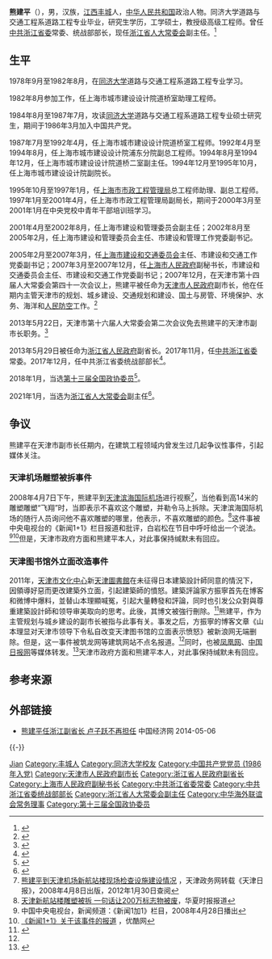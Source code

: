 {{Infobox_officeholder
| name = <span style="font-size:larger;">熊建平</span>
| image name =
| width = 
| now = <span style="color: blue;">[[上海市人民政府|上海市人民政府]]副秘书长</span>
| period = 2007年3月－2007年12月
| now2 = <span style="color: blue;">[[天津市人民政府|天津市人民政府]]副市长</span>
| period2 = 2007年12月－2013年5月
| now3 = <span style="color: blue;">[[浙江省人民政府|浙江省人民政府]]副省长</span>
| period3 = 2013年5月－2017年12月
| Sex = 男
| different name =
| party = {{CPC}}
| Native place = [[中國|中國]][[江西|江西]][[丰城|丰城]]
| date of birth = {{Birth year and age|1960|8}}
| place of birth = [[江西省|江西省]][[丰城县|丰城县]]
| date of death = 
| place of death = 
| spouse = 
| relatives = 
| educate = [[同济大学|同济大学]]道路与交通工程系道路工程专业研究生
| past = 
| work =
}}

'''熊建平'''（{{bd|1960年|8月|catIdx=X熊}}），男，汉族，[[江西|江西]][[丰城|丰城]]人，[[中华人民共和国|中华人民共和国]]政治人物。同济大学道路与交通工程系道路工程专业毕业，研究生学历，工学硕士，教授级高级工程师。曾任[[中共浙江省委|中共浙江省委]]常委、统战部部长，现任[[浙江省人大常委会|浙江省人大常委会]]副主任。<ref>{{cite web |title=熊建平 简历 |url=https://ldzl.people.com.cn/dfzlk/front/personPage6032.htm |publisher=人民网 |archive-url=https://web.archive.org/web/20220310040037/https://ldzl.people.com.cn/dfzlk/front/personPage6032.htm |archive-date=2022-03-10 |dead-url=no}}</ref>

== 生平 ==
1978年9月至1982年8月，在[[同济大学|同济大学]]道路与交通工程系道路工程专业学习。

1982年8月参加工作，任上海市城市建设设计院道桥室助理工程师。

1984年8月至1987年7月，攻读[[同济大学|同济大学]]道路与交通工程系道路工程专业硕士研究生，期间于1986年3月加入中国共产党。

1987年7月至1992年4月，任上海市城市建设设计院道桥室工程师。1992年4月至1994年8月，任上海市城市建设设计院浦东分院副总工程师。1994年8月至1994年12月，任上海市城市建设设计院道桥二室副主任。1994年12月至1995年10月，任上海市城市建设设计院副院长。

1995年10月至1997年1月，任[[上海市市政工程管理局|上海市市政工程管理局]]总工程师助理、副总工程师。1997年1月至2001年4月，任上海市市政工程管理局副局长，期间于2000年3月至2001年1月在中央党校中青年干部培训班学习。

2001年4月至2002年8月，任上海市建设和管理委员会副主任；2002年8月至2005年2月，任上海市建设和管理委员会主任、市建设和管理工作党委副书记。

2005年2月至2007年3月，任[[上海市建设和交通委员会|上海市建设和交通委员会]]主任、市建设和交通工作党委副书记；2007年3月至2007年12月，任[[上海市人民政府|上海市人民政府]]副秘书长，市建设和交通委员会主任、市建设和交通工作党委副书记；2007年12月，在天津市第十四届人大常委会第四十一次会议上，熊建平被任命为[[天津市人民政府|天津市人民政府]]副市长，他在任期内主管天津市的规划、城乡建设、交通规划和建设、国土与房管、环境保护、水务、海洋和[[人民防空|人民防空]]工作。<ref>{{Cite web |url=http://news.qq.com/a/20071219/002383.htm |title=熊建平获任天津市副市长 |access-date=2011-01-31 |archive-date=2014-03-10 |archive-url=https://web.archive.org/web/20140310232157/http://news.qq.com/a/20071219/002383.htm |dead-url=no }}</ref>

2013年5月22日，天津市第十六届人大常委会第二次会议免去熊建平的天津市副市长职务。<ref>{{Cite web |url=http://news.ifeng.com/mainland/renshi/detail_2013_05/23/25622956_0.shtml |title=熊建平不再担任天津市副市长职务 |access-date=2013-05-23 |archive-date=2019-06-12 |archive-url=https://web.archive.org/web/20190612151120/http://news.ifeng.com/mainland/renshi/detail_2013_05/23/25622956_0.shtml |dead-url=no }}</ref>

2013年5月29日被任命为[[浙江省人民政府|浙江省人民政府]]副省长。2017年11月，任[[中共浙江省委|中共浙江省委]]常委。2017年12月，任中共浙江省委统战部部长<ref>{{Cite web |url=http://www.zj.gov.cn/col/col17092/ |title=熊建平 副省长 |access-date=2014-05-14 |archive-date=2017-12-12 |archive-url=https://web.archive.org/web/20171212193412/http://www.zj.gov.cn/col/col17092/ |dead-url=no }}</ref>。

2018年1月，当选[[中国人民政治协商会议第十三届全国委员会委员名单|第十三届全国政协委员]]<ref>{{Cite web|url=http://sports.163.com/18/0126/06/D92BRKK400051C89.html|title=中国人民政治协商会议第十三届全国委员会委员名单|accessdate=2018-01-26|last=|work=网易|archive-url=https://web.archive.org/web/20180127143232/http://sports.163.com/18/0126/06/D92BRKK400051C89.html|archive-date=2018-01-27|dead-url=yes}}</ref>。

2021年1月，当选为[[浙江省人大常委会|浙江省人大常委会]]副主任<ref>{{Cite web|url=http://district.ce.cn/newarea/sddy/202101/30/t20210130_36275228.shtml|title=熊建平当选浙江省人大常委会副主任|publisher=中国经济网|date=2021-01-30|accessdate=2021-01-30|archive-date=2021-06-15|archive-url=https://web.archive.org/web/20210615145002/http://district.ce.cn/newarea/sddy/202101/30/t20210130_36275228.shtml|dead-url=no}}</ref>。

== 争议 ==
熊建平在天津市副市长任期内，在建筑工程领域内曾发生过几起争议性事件，引起媒体关注。

===天津机场雕塑被拆事件===
{{main|天津机场雕塑被拆事件}}
2008年4月7日下午，熊建平到[[天津滨海国际机场|天津滨海国际机场]]进行视察<ref>[http://www.tj.gov.cn/zwgk/wmsz/zwgkfsz/xjp/xjpzwhd/200804/t20080408_51594.htm 熊建平到天津机场新航站楼现场检查设施建设情况] {{webarchive|url=https://web.archive.org/web/20080506122048/http://www.tj.gov.cn/zwgk/wmsz/zwgkfsz/xjp/xjpzwhd/200804/t20080408_51594.htm |date=2008-05-06 }}，天津政务网转载《天津日报》，2008年4月8日出版，2012年1月30日查阅</ref>，当他看到高14米的雕塑雕塑“飞翔”时，当即表示不喜欢这个雕塑，并勒令马上拆除。天津滨海国际机场的随行人员询问他不喜欢雕塑的哪里，他表示，不喜欢雕塑的颜色。<ref>[http://www.chinatimes.cc/site1/hxsb/page/1/2008-04-26/A07/38981209189413273.pdf 天津新航站楼雕塑被拆 一句话让200万标志物被废]{{dead link|date=2018年1月 |bot=InternetArchiveBot |fix-attempted=yes }}，华夏时报报道</ref>这件事被中央电视台的《新闻1+1》栏目报道和批评，白岩松在节目中呼吁给出一个说法。<ref>中国中央电视台，新闻频道：《新闻1加1》栏目，2008年4月28日播出</ref><ref>[http://v.youku.com/v_show/id_XMjU4NzU5NDQ=.html 《新闻1+1》关于该事件的报道] {{Wayback|url=http://v.youku.com/v_show/id_XMjU4NzU5NDQ=.html |date=20141129040908 }}，优酷网</ref>但是，天津市政府方面和熊建平本人，对此事保持缄默未有回应。

===天津图书馆外立面改造事件===
{{main|天津图书馆外立面改造事件}}
2011年，[[天津市文化中心|天津市文化中心]]新[[天津圖書館|天津圖書館]]在未征得日本建築設計師{{link-ja|山本理顯|山本理顕}}同意的情況下，因領導好惡而更改建築外立面，引起建築師的憤怒。建築評論家方振寧首先在博客和微博中爆料，並替山本理顯喊冤，引起大量轉發和評論，同时也引发公众對與尊重建築設計師和领导审美取向的思考。此後，其博文被強行刪除。<ref name="筑龙网不点名报道">{{cite web | url=http://news.zhulong.com/read151206.htm | title=領導改變建築立面 方振寧替建築師喊冤 | publisher=築龍網 | accessdate=2012-01-13 | archive-url=https://web.archive.org/web/20120115205920/http://news.zhulong.com/read151206.htm | archive-date=2012-01-15 | dead-url=yes }}</ref>熊建平，作为主管规划与城乡建设的副市长被指与此事有关。事发之后，方振寧的博客文章《山本理显对天津市领导下令私自改变天津图书馆的立面表示愤怒》被新浪网无端删除。但是，这一事件被筑龙网等建筑网站不点名报道。<ref name="筑龙网不点名报道" />同时，也被[[凤凰网|凤凰网]]、[[中国日报|中国日报网]]等媒体转发。<ref>{{cite web | url=http://house.chinadaily.com.cn/xwzx/2012-01-13/content_4949301_2.html | title=领导改变建筑立面 方振宁替建筑师喊冤 | publisher=中国日报网转发 | accessdate=2012-01-13 | archive-date=2019-06-14 | archive-url=https://web.archive.org/web/20190614132552/http://house.chinadaily.com.cn/xwzx/2012-01-13/content_4949301_2.html | dead-url=no }}</ref>天津市政府方面和熊建平本人，对此事保持缄默未有回应。

== 参考来源 ==
{{reflist}}

== 外部链接 ==
* [http://district.ce.cn/newarea/sddy/201305/29/t20130529_24431485.shtml 熊建平任浙江副省长 卢子跃不再担任] {{Wayback|url=http://district.ce.cn/newarea/sddy/201305/29/t20130529_24431485.shtml |date=20190613165237 }} 中国经济网 2014-05-06

{{-}}
{{start box}}
{{s-ppo|cpc}}
{{s-before|[[冯志礼|冯志礼]]}}
{{s-title|[[中国共产党浙江省委员会|中国共产党浙江省委员会]]统一战线工作部部长|2017年12月—2021年6月}}
{{s-after|[[黄建发|黄建发]]}}
{{end box}}
{{浙江省领导人}}
{{Navboxes 
| title  = 熊建平在[[中华海外联谊会|中华海外联谊会]]的职务
| list1  =
{{中华海外联谊会第五届理事会}}
}}

{{Authority control}}
{{DEFAULTSORT:Xiong熊}}
[[Category:熊姓|Jian]]
[[Category:丰城人|Category:丰城人]]
[[Category:同济大学校友|Category:同济大学校友]]
[[Category:中国共产党党员_(1986年入党)|Category:中国共产党党员 (1986年入党)]]
[[Category:天津市人民政府副市长|Category:天津市人民政府副市长]]
[[Category:浙江省人民政府副省长|Category:浙江省人民政府副省长]]
[[Category:上海市人民政府副秘书长|Category:上海市人民政府副秘书长]]
[[Category:中共浙江省委常委|Category:中共浙江省委常委]]
[[Category:中共浙江省委统战部部长|Category:中共浙江省委统战部部长]]
[[Category:浙江省人大常委会副主任|Category:浙江省人大常委会副主任]]
[[Category:中华海外联谊会常务理事|Category:中华海外联谊会常务理事]]
[[Category:第十三届全国政协委员|Category:第十三届全国政协委员]]